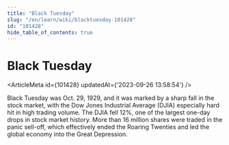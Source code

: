 ```yaml
---
title: "Black Tuesday"
slug: "/en/learn/wiki/blacktuesday-101428"
id: "101428"
hide_table_of_contents: true
---
```



# Black Tuesday

<ArticleMeta id={101428} updatedAt={'2023-09-26 13:58:54'} />
<div className='border-solid border-b border-t-0 my-4 border-[var(--ifm-color-gray-300)]' />

Black Tuesday was Oct. 29, 1929, and it was marked by a sharp fall in the stock market, with the Dow Jones Industrial Average (DJIA) especially hard hit in high trading volume. The DJIA fell 12%, one of the largest one-day drops in stock market history. More than 16 million shares were traded in the panic sell-off, which effectively ended the Roaring Twenties and led the global economy into the Great Depression.
